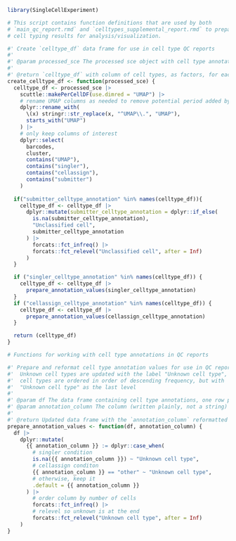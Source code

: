 

```r
library(SingleCellExperiment)

# This script contains function definitions that are used by both
# `main_qc_report.rmd` and `celltypes_supplemental_report.rmd` to prepare
# cell typing results for analysis/visualization.

#' Create `celltype_df` data frame for use in cell type QC reports
#'
#' @param processed_sce The processed sce object with cell type annotations in colData
#'
#' @return `celltype_df` with column of cell types, as factors, for each annotation method
create_celltype_df <- function(processed_sce) {
  celltype_df <- processed_sce |>
    scuttle::makePerCellDF(use.dimred = "UMAP") |>
    # rename UMAP columns as needed to remove potential period added by `scuttle::makePerCellDF`
    dplyr::rename_with(
      \(x) stringr::str_replace(x, "^UMAP\\.", "UMAP"),
      starts_with("UMAP")
    ) |>
    # only keep columns of interest
    dplyr::select(
      barcodes,
      cluster,
      contains("UMAP"),
      contains("singler"),
      contains("cellassign"),
      contains("submitter")
    )
  
  if("submitter_celltype_annotation" %in% names(celltype_df)){
    celltype_df <- celltype_df |> 
      dplyr::mutate(submitter_celltype_annotation = dplyr::if_else(
        is.na(submitter_celltype_annotation),
        "Unclassified cell", 
        submitter_celltype_annotation
      ) |>
        forcats::fct_infreq() |>
        forcats::fct_relevel("Unclassified cell", after = Inf)
      )
  }

  if ("singler_celltype_annotation" %in% names(celltype_df)) {
    celltype_df <- celltype_df |>
      prepare_annotation_values(singler_celltype_annotation) 
  }
  if ("cellassign_celltype_annotation" %in% names(celltype_df)) {
    celltype_df <- celltype_df |>
      prepare_annotation_values(cellassign_celltype_annotation)
  }

  return (celltype_df)
}

# Functions for working with cell type annotations in QC reports

#' Prepare and reformat cell type annotation values for use in QC reports
#'  Unknown cell types are updated with the label "Unknown cell type", and
#'  cell types are ordered in order of descending frequency, but with
#'  "Unknown cell type" as the last level
#'
#' @param df The data frame containing cell type annotations, one row per cell
#' @param annotation_column The column (written plainly, not a string) containing annotations to reformat
#'
#' @return Updated data frame with the `annotation_column` reformatted
prepare_annotation_values <- function(df, annotation_column) {
  df |>
    dplyr::mutate(
      {{ annotation_column }} := dplyr::case_when(
        # singler condition
        is.na({{ annotation_column }}) ~ "Unknown cell type",
        # cellassign conditon
        {{ annotation_column }} == "other" ~ "Unknown cell type",
        # otherwise, keep it
        .default = {{ annotation_column }}
      ) |>
        # order column by number of cells
        forcats::fct_infreq() |>
        # relevel so unknown is at the end
        forcats::fct_relevel("Unknown cell type", after = Inf)
    )
}
```

